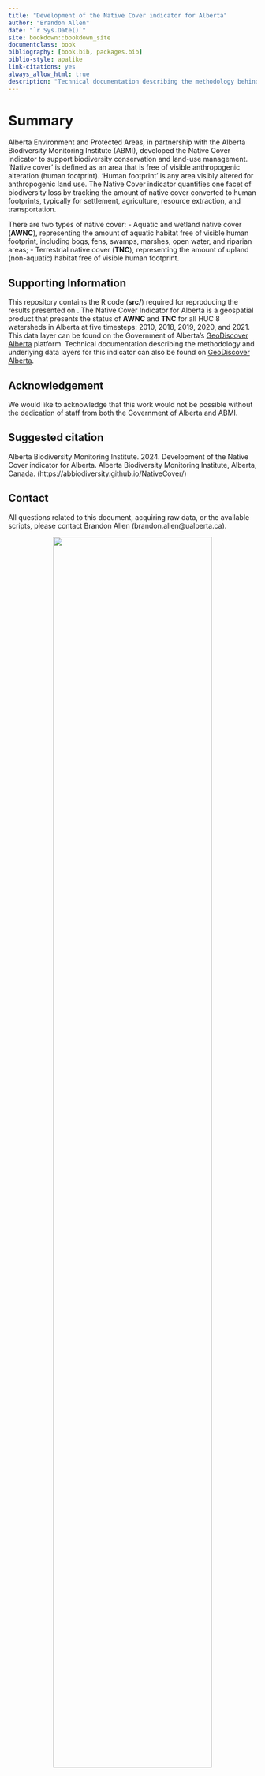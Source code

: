 ```yaml
--- 
title: "Development of the Native Cover indicator for Alberta"
author: "Brandon Allen"
date: "`r Sys.Date()`"
site: bookdown::bookdown_site
documentclass: book
bibliography: [book.bib, packages.bib]
biblio-style: apalike
link-citations: yes
always_allow_html: true
description: "Technical documentation describing the methodology behind the Native Cover indicator."
---
```


# Summary

Alberta Environment and Protected Areas, in partnership with the Alberta Biodiversity Monitoring Institute (ABMI), developed the Native Cover indicator to support biodiversity conservation and land-use management. ‘Native cover’ is defined as an area that is free of visible anthropogenic alteration (human footprint). ‘Human footprint’ is any area visibly altered for anthropogenic land use. The Native Cover indicator quantifies one facet of biodiversity loss by tracking the amount of native cover converted to human footprints, typically for settlement, agriculture, resource extraction, and transportation.

There are two types of native cover:
- Aquatic and wetland native cover (**AWNC**), representing the amount of aquatic habitat free of visible human
footprint, including bogs, fens, swamps, marshes, open water, and riparian areas;
- Terrestrial native cover (**TNC**), representing the amount of upland (non-aquatic) habitat free of visible human
footprint. 

## Supporting Information

This repository contains the R code (**src/**) required for reproducing the results presented on . The Native Cover Indicator for Alberta is a geospatial product that presents the status of **AWNC** and **TNC** for all HUC 8 watersheds in Alberta at five timesteps: 2010, 2018, 2019, 2020, and 2021. This data layer can be found on the Government of Alberta's [GeoDiscover Alberta](https://open.alberta.ca/opendata/gda-a582d6fe-b340-4f9b-9e7c-c7adeedbce7d) platform. Technical documentation describing the methodology and underlying data layers for this indicator can also be found on [GeoDiscover Alberta](https://open.alberta.ca/publications/native-cover-indicator-for-alberta).

## Acknowledgement

We would like to acknowledge that this work would not be possible without the dedication of staff from both the Government of Alberta and ABMI.

## Suggested citation

Alberta Biodiversity Monitoring Institute. 2024. Development of the Native Cover indicator for Alberta. Alberta Biodiversity Monitoring Institute, Alberta, Canada. (https://abbiodiversity.github.io/NativeCover/)

## Contact

All questions related to this document, acquiring raw data, or the available scripts, please contact Brandon Allen (brandon.allen@ualberta.ca).

<center>
![](NativeCover_files/figure-html/logo/ABMI-Horizontal-FullColour.png){width=80%}

</center>